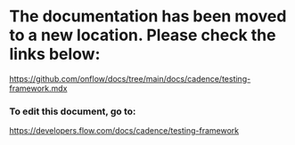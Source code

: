 # The documentation has been moved to a new location. Please check the links below:

https://github.com/onflow/docs/tree/main/docs/cadence/testing-framework.mdx

### To edit this document, go to:

https://developers.flow.com/docs/cadence/testing-framework

